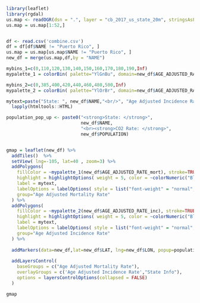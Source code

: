 ```r
library(leaflet)
library(rgdal)
us.map <- readOGR(dsn = ".", layer = "cb_2017_us_state_20m", stringsAsFactors = FALSE)
us.map = us.map[1:52,]


df <- read.csv('combine.csv')
df = df[df$NAME != "Puerto Rico", ]
us.map = us.map[us.map$NAME != "Puerto Rico", ]
new_df = merge(us.map,df,by = "NAME")

mybins_1=c(0,110,120,130,140,150,160,170,180,190,Inf)
mypalette_1 = colorBin( palette="YlGnBu", domain=new_df$AGE_ADJUSTED_RATE_mort, na.color="transparent", bins=mybins_1)

mybins_2=c(0,385,400,420,440,460,480,500,Inf)
mypalette_2 = colorBin( palette="YlOrBr", domain=new_df$AGE_ADJUSTED_RATE_inc, na.color="transparent", bins=mybins_2)

mytext=paste("State: ", new_df$NAME,"<br/>", "Age Adjusted Incidence Rate: ", round(new_df$AGE_ADJUSTED_RATE_inc, 2),"<br/>", "Age Adjusted Mortality Rate: ", round(new_df$AGE_ADJUSTED_RATE_mort, 2), sep="") %>%
  lapply(htmltools::HTML)

population_pop_up <- paste0("<strong>State: </strong>", 
                            new_df$NAME, 
                            "<br><strong>CO2 Rate: </strong>", 
                            new_df$POPULATION)


gmap = leaflet(new_df) %>%
  addTiles()  %>%
  setView( lng=-105, lat=40 , zoom=3) %>%
  addPolygons(
    fillColor = ~mypalette_1(new_df$AGE_ADJUSTED_RATE_mort), stroke=TRUE, fillOpacity = 0.9, color="white", weight=0.3,
    highlight = highlightOptions( weight = 5, color = ~colorNumeric("Blues", new_df$AGE_ADJUSTED_RATE_mort), dashArray = "", fillOpacity = 0.3, bringToFront = TRUE),
    label = mytext,
    labelOptions = labelOptions( style = list("font-weight" = "normal", padding = "3px 8px"), textsize = "13px", direction = "auto"),
    group="Age Adjusted Mortality Rate"
  ) %>%
  addPolygons(
    fillColor = ~mypalette_2(new_df$AGE_ADJUSTED_RATE_inc), stroke=TRUE, fillOpacity = 0.9, color="white", weight=0.3,
    highlight = highlightOptions( weight = 5, color = ~colorNumeric("Blues", new_df$AGE_ADJUSTED_RATE_inc), dashArray = "", fillOpacity = 0.3, bringToFront = TRUE),
    label = mytext,
    labelOptions = labelOptions( style = list("font-weight" = "normal", padding = "3px 8px"), textsize = "13px", direction = "auto"),
    group="Age Adjusted Incidence Rate"
  ) %>%
  
  addMarkers(data=new_df,lat=new_df$LAT, lng=new_df$LON, popup=population_pop_up, group = "State Info") %>% 
  
  addLayersControl(
    baseGroups = c("Age Adjusted Mortality Rate"),
    overlayGroups = c('Age Adjusted Incidence Rate',"State Info"),
    options = layersControlOptions(collapsed = FALSE)
  )
```

```r
gmap
```